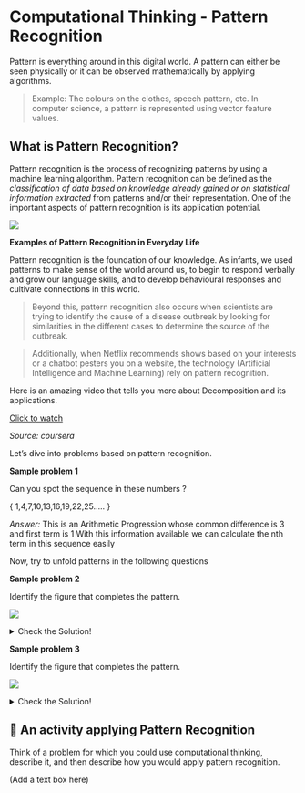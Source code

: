 # Computational Thinking - Pattern Recognition

Pattern is everything around in this digital world. A pattern can either be seen physically or it can be observed mathematically by applying algorithms. 

>Example: The colours on the clothes, speech pattern, etc. In computer science, a pattern is represented using vector feature values. 

## What is Pattern Recognition? 

Pattern recognition is the process of recognizing patterns by using a machine learning algorithm. Pattern recognition can be defined as the *classification of data based on knowledge already gained or on statistical information extracted* from patterns and/or their representation. One of the important aspects of pattern recognition is its application potential. 

![](https://s3.ap-south-1.amazonaws.com/kalvi-education.github.io/problem-solving/compthink3.png)


**Examples of Pattern Recognition in Everyday Life**

Pattern recognition is the foundation of our knowledge. As infants, we used patterns to make sense of the world around us, to begin to respond verbally and grow our language skills, and to develop behavioural responses and cultivate connections in this world.

> Beyond this, pattern recognition also occurs when scientists are trying to identify the cause of a disease outbreak by looking for similarities in the different cases to determine the source of the outbreak.

> Additionally, when Netflix recommends shows based on your interests or a chatbot pesters you on a website, the technology (Artificial Intelligence and Machine Learning) rely on pattern recognition.

Here is an amazing video that tells you more about Decomposition and its applications. 

[Click to watch](https://www.coursera.org/learn/computational-thinking-problem-solving/lecture/qUro3/1-3-pattern-recognition)

*Source: coursera*

Let’s dive into problems based on pattern recognition. 

**Sample problem 1**

Can you spot the sequence in these numbers ?  

{ 1,4,7,10,13,16,19,22,25…..  }

*Answer:* This is an Arithmetic Progression whose common difference is 3 and first term is 1
With this information available we can calculate the nth term in this sequence easily

 Now, try to unfold patterns in the following questions

**Sample problem 2**

Identify the figure that completes the pattern.

![](https://s3.ap-south-1.amazonaws.com/kalvi-education.github.io/problem-solving/compthink12.png)

<details>

  <summary>Check the Solution!</summary>  

Answer: 4  

</details>  


**Sample problem 3**

Identify the figure that completes the pattern.

![](https://s3.ap-south-1.amazonaws.com/kalvi-education.github.io/problem-solving/compthink10.png)


<details>

  <summary>Check the Solution!</summary>  

Answer: 4  

</details>  

## :art: An activity applying Pattern Recognition

Think of a problem for which you could use computational thinking, describe it, and then describe how you would apply pattern recognition.

(Add a text box here)

